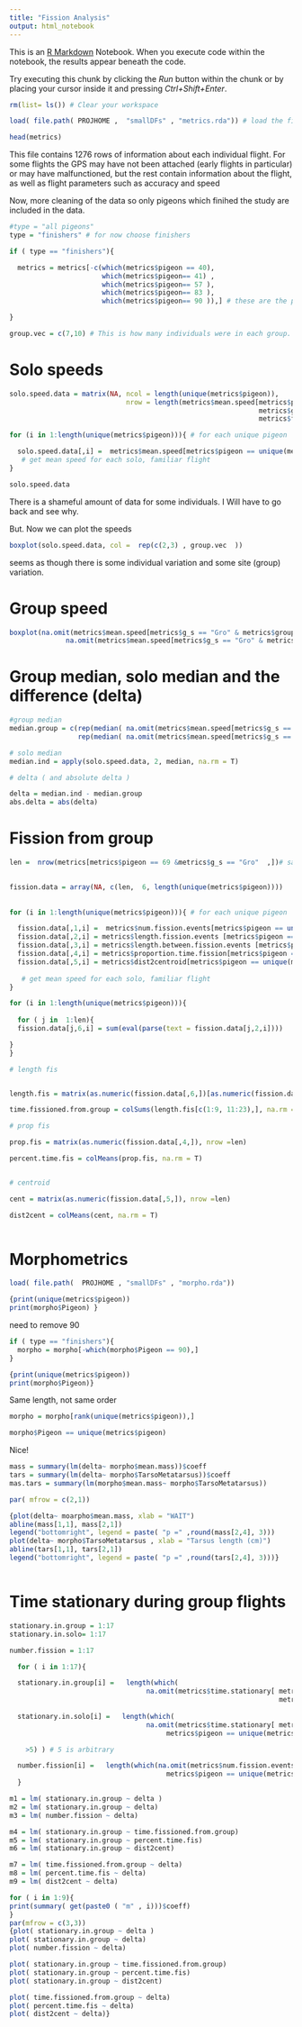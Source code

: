 ```yaml
---
title: "Fission Analysis"
output: html_notebook
---
```


This is an [R Markdown](http://rmarkdown.rstudio.com) Notebook. When you execute code within the notebook, the results appear beneath the code. 

Try executing this chunk by clicking the *Run* button within the chunk or by placing your cursor inside it and pressing *Ctrl+Shift+Enter*. 

```r

rm(list= ls()) # Clear your workspace 

load( file.path( PROJHOME ,  "smallDFs" , "metrics.rda")) # load the file "metrics.rda"

head(metrics)
```

This file contains 1276 rows of information about each individual flight. For some flights the GPS may have not been attached (early flights in particular) or may have malfunctioned, but the rest contain information about the flight, as well as flight parameters such as accuracy and speed 

Now, more cleaning of the data so only pigeons which finihed the study are included in the data. 



```r
#type = "all pigeons"
type = "finishers" # for now choose finishers

if ( type == "finishers"){

  metrics = metrics[-c(which(metrics$pigeon == 40),
                       which(metrics$pigeon== 41) ,
                       which(metrics$pigeon== 57 ),
                       which(metrics$pigeon== 83 ),
                       which(metrics$pigeon== 90 )),] # these are the pigeons that for one reason or another, did not make it to the end of the study

}

group.vec = c(7,10) # This is how many individuals were in each group.
```



# Solo speeds 

```r

solo.speed.data = matrix(NA, ncol = length(unique(metrics$pigeon)),
                             nrow = length(metrics$mean.speed[metrics$pigeon == 39 & # 39 is just a random pigeon number, this will give us the                                                                                          #  correct number of rows
                                                              metrics$g_s == "Sol" & # Needs to be solo flights only
                                                              metrics$f_u == "F"]))  # Only familiar flights for now so site differences are taken                                                                                        # into account

for (i in 1:length(unique(metrics$pigeon))){ # for each unique pigeon

  solo.speed.data[,i] =  metrics$mean.speed[metrics$pigeon == unique(metrics$pigeon)[i] & metrics$g_s == "Sol" & metrics$f_u == "F"]
   # get mean speed for each solo, familiar flight
}

solo.speed.data

```

There is a shameful amount of data for some individuals. I Will have to go back and see why.  

But. Now we can plot the speeds 

```r

boxplot(solo.speed.data, col =  rep(c(2,3) , group.vec  ))

```

seems as though there is some individual variation and some site (group) variation. 


# Group speed

```R

boxplot(na.omit(metrics$mean.speed[metrics$g_s == "Gro" & metrics$group.num == 1]),
              na.omit(metrics$mean.speed[metrics$g_s == "Gro" & metrics$group.num == 2]), col = c(2,3))

```


# Group median, solo median and the difference (delta)

```r

#group median
median.group = c(rep(median( na.omit(metrics$mean.speed[metrics$g_s == "Gro" & metrics$group.num == 1])),  group.vec[1]),
                 rep(median( na.omit(metrics$mean.speed[metrics$g_s == "Gro" & metrics$group.num == 2])), group.vec[2]))

# solo median
median.ind = apply(solo.speed.data, 2, median, na.rm = T)

# delta ( and absolute delta )

delta = median.ind - median.group
abs.delta = abs(delta)

```


# Fission from group

```r

len =  nrow(metrics[metrics$pigeon == 69 &metrics$g_s == "Gro"  ,])# same as above
                                                              

fission.data = array(NA, c(len,  6, length(unique(metrics$pigeon))))
               
                                                              
for (i in 1:length(unique(metrics$pigeon))){ # for each unique pigeon

  fission.data[,1,i] =  metrics$num.fission.events[metrics$pigeon == unique(metrics$pigeon)[i] & metrics$g_s == "Gro"]
  fission.data[,2,i] = metrics$length.fission.events [metrics$pigeon == unique(metrics$pigeon)[i] & metrics$g_s == "Gro"]
  fission.data[,3,i] = metrics$length.between.fission.events [metrics$pigeon == unique(metrics$pigeon)[i] & metrics$g_s == "Gro"]
  fission.data[,4,i] = metrics$proportion.time.fission[metrics$pigeon == unique(metrics$pigeon)[i] & metrics$g_s == "Gro"]
  fission.data[,5,i] = metrics$dist2centroid[metrics$pigeon == unique(metrics$pigeon)[i] & metrics$g_s == "Gro"]
  
   # get mean speed for each solo, familiar flight
}

for (i in 1:length(unique(metrics$pigeon))){
  
  for ( j in  1:len){
  fission.data[j,6,i] = sum(eval(parse(text = fission.data[j,2,i])))

}
}

# length fis


length.fis = matrix(as.numeric(fission.data[,6,])[as.numeric(fission.data[,6,]) > 30] , nrow =len)

time.fissioned.from.group = colSums(length.fis[c(1:9, 11:23),], na.rm = T)

# prop fis

prop.fis = matrix(as.numeric(fission.data[,4,]), nrow =len)

percent.time.fis = colMeans(prop.fis, na.rm = T)


# centroid

cent = matrix(as.numeric(fission.data[,5,]), nrow =len)

dist2cent = colMeans(cent, na.rm = T)



```

# Morphometrics

```R





load( file.path(  PROJHOME , "smallDFs" , "morpho.rda"))

{print(unique(metrics$pigeon))
print(morpho$Pigeon) }
```

need to remove 90

```R

if ( type == "finishers"){
  morpho = morpho[-which(morpho$Pigeon == 90),]
}

{print(unique(metrics$pigeon))
print(morpho$Pigeon)}

```

Same length, not same order

```R

morpho = morpho[rank(unique(metrics$pigeon)),]

morpho$Pigeon == unique(metrics$pigeon)
```

Nice! 

```R

mass = summary(lm(delta~ morpho$mean.mass))$coeff
tars = summary(lm(delta~ morpho$TarsoMetatarsus))$coeff
mas.tars = summary(lm(morpho$mean.mass~ morpho$TarsoMetatarsus))

par( mfrow = c(2,1))

{plot(delta~ moarpho$mean.mass, xlab = "WAIT")
abline(mass[1,1], mass[2,1])
legend("bottomright", legend = paste( "p =" ,round(mass[2,4], 3)))
plot(delta~ morpho$TarsoMetatarsus , xlab = "Tarsus length (cm)")
abline(tars[1,1], tars[2,1])
legend("bottomright", legend = paste( "p =" ,round(tars[2,4], 3)))}



```

# Time stationary during group flights


```R

stationary.in.group = 1:17
stationary.in.solo= 1:17

number.fission = 1:17

  for ( i in 1:17){

  stationary.in.group[i] =   length(which(
                                  na.omit(metrics$time.stationary[ metrics$g_s == "Gro" &
                                                                   metrics$pigeon == unique(metrics$pigeon)[i] ])
                                                                                                            >40) ) # 5 is arbitrary
  stationary.in.solo[i] =   length(which(
                                  na.omit(metrics$time.stationary[ metrics$g_s == "Sol" &
                                       metrics$pigeon == unique(metrics$pigeon)[i] ])

    >5) ) # 5 is arbitrary

  number.fission[i] =   length(which(na.omit(metrics$num.fission.events [ metrics$g_s == "Gro" &
                                       metrics$pigeon == unique(metrics$pigeon)[i] ]) >0))
  }

m1 = lm( stationary.in.group ~ delta )
m2 = lm( stationary.in.group ~ delta)
m3 = lm( number.fission ~ delta)

m4 = lm( stationary.in.group ~ time.fissioned.from.group)
m5 = lm( stationary.in.group ~ percent.time.fis)
m6 = lm( stationary.in.group ~ dist2cent)

m7 = lm( time.fissioned.from.group ~ delta)
m8 = lm( percent.time.fis ~ delta)
m9 = lm( dist2cent ~ delta)

for ( i in 1:9){
print(summary( get(paste0 ( "m" , i)))$coeff)
}
par(mfrow = c(3,3))
{plot( stationary.in.group ~ delta )
plot( stationary.in.group ~ delta)
plot( number.fission ~ delta)

plot( stationary.in.group ~ time.fissioned.from.group)
plot( stationary.in.group ~ percent.time.fis)
plot( stationary.in.group ~ dist2cent)

plot( time.fissioned.from.group ~ delta)
plot( percent.time.fis ~ delta)
plot( dist2cent ~ delta)}




```
